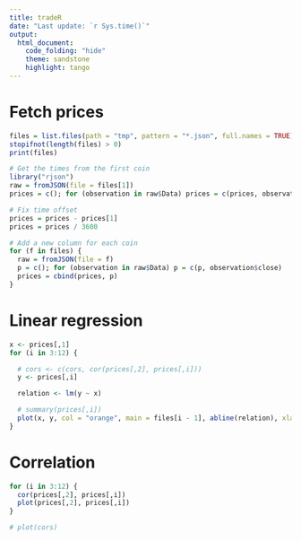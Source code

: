 ```yaml
---
title: tradeR
date: "Last update: `r Sys.time()`"
output:
  html_document:
    code_folding: "hide"
    theme: sandstone
    highlight: tango
---
```


# Fetch prices
```r
files = list.files(path = "tmp", pattern = "*.json", full.names = TRUE)
stopifnot(length(files) > 0)
print(files)

# Get the times from the first coin
library("rjson")
raw = fromJSON(file = files[1])
prices = c(); for (observation in raw$Data) prices = c(prices, observation$time)

# Fix time offset
prices = prices - prices[1]
prices = prices / 3600

# Add a new column for each coin
for (f in files) {
  raw = fromJSON(file = f)
  p = c(); for (observation in raw$Data) p = c(p, observation$close)
  prices = cbind(prices, p)
}
```

# Linear regression
```r
x <- prices[,1]
for (i in 3:12) {

  # cors <- c(cors, cor(prices[,2], prices[,i]))
  y <- prices[,i]

  relation <- lm(y ~ x)

  # summary(prices[,i])
  plot(x, y, col = "orange", main = files[i - 1], abline(relation), xlab = "hours", ylab = "USD")
}
```
# Correlation
```r
for (i in 3:12) {
  cor(prices[,2], prices[,i])
  plot(prices[,2], prices[,i])
}

# plot(cors)
```
